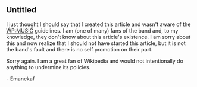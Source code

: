 <article id="2488611" title=Talk:Jo Mango>
	<talkpage id="2488611" title="Talk:Jo Mango">
{{WPBiography
|living=yes
|class=Stub

|musician-work-group=yes
|listas=Mango, Jo
}}
{{oldvfdfull|date=[[August 9]] [[2005]]|result='''No consensus'''|votepage=Jo Mango}}



==Untitled==
I just thought I should say that I created this article and wasn't aware of the [[WP:MUSIC]] guidelines. I am (one of many) fans of the band and, to my knowledge, they don't know about this article's existence. I am sorry about this and now realize that I should not have started this article, but it is not the band's fault and there is no self promotion on their part.

Sorry again. I am a great fan of Wikipedia and would not intentionally do anything to undermine its policies.

- Emanekaf
	</talkpage>
</article>